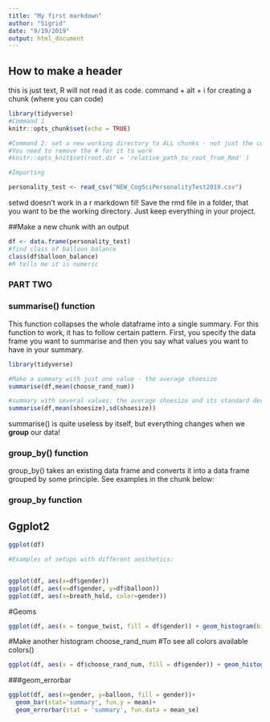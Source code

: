 ```yaml
---
title: "My first markdown"
author: "Sigrid"
date: "9/19/2019"
output: html_document
---
```

## How to make a header
this is just text, R will not read it as code.
command + alt + i for creating a chunk (where you can code)

```r
library(tidyverse)
#Command 1 
knitr::opts_chunk$set(echo = TRUE)

#Command 2: set a new working directory to ALL chunks - not just the current chunk
#You need to remove the # for it to work
#knitr::opts_knit$set(root.dir = 'relative_path_to_root_from_Rmd' )

#Importing 

personality_test <- read_csv("NEW_CogSciPersonalityTest2019.csv")

```

setwd doesn't work in a r markdown fil! Save the rmd file in a folder, that you want to be the working directory. Just keep everything in your project. 

##Make a new chunk with an output

```r
df <- data.frame(personality_test)
#find class of balloon_balance
class(df$balloon_balance)
#R tells me it is numeric
```

### PART TWO

### summarise() function
This function collapses the whole dataframe into a single summary. For this function to work, it has to follow certain pattern.  First, you specify the data frame you want to summarise and then you say what values you want to have in your summary.

```r
library(tidyverse)

#Make a summary with just one value - the average shoesize 
summarise(df,mean(choose_rand_num))

#summary with several values: the average shoesize and its standard deviation
summarise(df,mean(shoesize),sd(shoesize))

```

summarise() is quite useless by itself, but everything changes when we **group** our data!

### group_by() function
group_by() takes an existing data frame and converts it into a data frame grouped by some principle. See examples in the chunk below:

### group_by function

##  Ggplot2

```r
ggplot(df)

#Examples of setups with different aesthetics:


ggplot(df, aes(x=df$gender))
ggplot(df, aes(x=df$gender, y=df$balloon))
ggplot(df, aes(x=breath_hold, color=gender))
```

#Geoms

```r
ggplot(df, aes(x = tongue_twist, fill = df$gender)) + geom_histogram(binwidth = 1)
```

#Make another histogram choose_rand_num
#To see all colors available colors()

```r

ggplot(df, aes(x = df$choose_rand_num, fill = df$gender)) + geom_histogram(binwidth = 30, fill=c("turquoise4","goldenrod2"))

```

###geom_errorbar

```r

ggplot(df, aes(x=gender, y=balloon, fill = gender))+
  geom_bar(stat='summary', fun.y = mean)+
  geom_errorbar(stat = 'summary', fun.data = mean_se)

```


